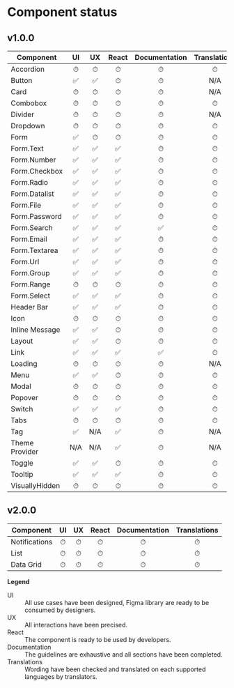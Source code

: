 
<Meta title="Component status" />

# Component status

## v1.0.0

| Component      | UI  | UX  | React | Documentation | Translations |
| -------------- | :-: | :-: | :---: | :-----------: | :----------: |
| Accordion      |  ⏱  |  ⏱  |   ⏱   |       ⏱       |      ⏱       |
| Button         | ✅  |  ✅  |   ⏱   |       ⏱       |     N/A      |
| Card           |  ⏱  |  ⏱  |   ⏱   |       ⏱       |     N/A      |
| Combobox       |  ⏱  |  ⏱  |   ⏱   |       ⏱       |      ⏱       |
| Divider        |  ⏱  |  ⏱  |   ⏱   |       ⏱       |     N/A      |
| Dropdown       |  ⏱  |  ⏱  |   ⏱   |       ⏱       |      ⏱       |
| Form           | ✅  |  ⏱  |   ⏱   |       ⏱       |      ⏱       |
| Form.Text      | ✅  | ✅  |  ✅   |       ⏱       |      ⏱       |
| Form.Number    | ✅  | ✅  |  ✅   |       ⏱       |      ⏱       |
| Form.Checkbox  | ✅  | ✅  |  ✅   |       ⏱       |      ⏱       |
| Form.Radio     | ✅  | ✅  |  ✅   |       ⏱       |      ⏱       |
| Form.Datalist  | ✅  | ✅  |  ✅   |       ⏱       |      ⏱       |
| Form.File      | ✅  | ✅  |  ✅   |       ⏱       |      ⏱       |
| Form.Password  | ✅  | ✅  |  ✅   |       ⏱       |      ⏱       |
| Form.Search    | ✅  | ✅  |  ✅   |       ✅       |      ⏱       |
| Form.Email     | ✅  | ✅  |  ✅   |       ⏱       |      ⏱       |
| Form.Textarea  | ✅  | ✅  |  ✅   |       ⏱       |      ⏱       |
| Form.Url       | ✅  | ✅  |  ✅   |       ⏱       |      ⏱       |
| Form.Group     | ✅  | ✅  |  ✅   |       ⏱       |      ⏱       |
| Form.Range     |  ⏱  |  ⏱  |   ⏱   |       ⏱       |      ⏱       |
| Form.Select    | ✅  | ✅  |  ✅   |       ⏱       |      ⏱       |
| Header Bar     | ✅  | ✅  |  ✅   |       ⏱       |      ⏱       |
| Icon           |  ⏱  |  ⏱  |   ⏱   |       ⏱       |      ⏱       |
| Inline Message | ✅  | ✅  |   ⏱   |       ⏱       |      ⏱       |
| Layout         | ✅  | ✅  |   ⏱   |       ⏱       |      ⏱       |
| Link           | ✅  | ✅  |  ✅   |      ✅       |      ⏱       |
| Loading        |  ⏱  |  ⏱  |   ⏱   |       ⏱       |     N/A      |
| Menu           | ✅  | ✅  |   ⏱   |       ⏱       |      ⏱       |
| Modal          |  ⏱  |  ⏱  |   ⏱   |       ⏱       |      ⏱       |
| Popover        |  ⏱  |  ⏱  |   ⏱   |       ⏱       |      ⏱       |
| Switch         | ✅  | ✅  |  ✅   |       ⏱       |      ⏱       |
| Tabs           |  ⏱  |  ⏱  |   ⏱   |       ⏱       |      ⏱       |
| Tag            | ✅  | N/A |  ✅   |       ⏱       |     N/A      |
| Theme Provider | N/A | N/A |  ✅   |       ⏱       |     N/A      |
| Toggle         | ✅  | ✅  |   ⏱   |       ⏱       |      ⏱       |
| Tooltip        | ✅  | ✅  |  ✅   |       ⏱       |      ⏱       |
| VisuallyHidden |  ⏱  |  ⏱  |   ⏱   |       ⏱       |      ⏱       |

## v2.0.0

| Component     | UI  | UX  | React | Documentation | Translations |
| ------------- | :-: | :-: | :---: | :-----------: | :----------: |
| Notifications |  ⏱  |  ⏱  |   ⏱   |       ⏱       |      ⏱       |
| List          |  ⏱  |  ⏱  |   ⏱   |       ⏱       |      ⏱       |
| Data Grid     |  ⏱  |  ⏱  |   ⏱   |       ⏱       |      ⏱       |

**Legend**

<dl>
	<dt>UI</dt>
	<dd>All use cases have been designed, Figma library are ready to be consumed by designers.</dd>
	<dt>UX</dt>
	<dd>All interactions have been precised.</dd>
	<dt>React</dt>
	<dd>The component is ready to be used by developers.</dd>
	<dt>Documentation</dt>
	<dd>The guidelines are exhaustive and all sections have been completed.</dd>
	<dt>Translations</dt>
	<dd>Wording have been checked and translated on each supported languages by translators.</dd>
</dl>
